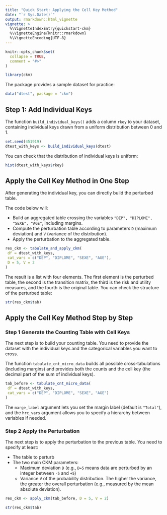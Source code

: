 ```yaml
---
title: "Quick Start: Applying the Cell Key Method"
date: "`r Sys.Date()`"
output: rmarkdown::html_vignette
vignette: >
  %\VignetteIndexEntry{quickstart-ckm}
  %\VignetteEngine{knitr::rmarkdown}
  %\VignetteEncoding{UTF-8}
---
```


```r
knitr::opts_chunk$set(
  collapse = TRUE,
  comment = "#>"
)
```

```r
library(ckm)
```

The package provides a sample dataset for practice:
```r
data("dtest", package = "ckm")
```

## Step 1: Add Individual Keys

The function `build_individual_keys()` adds a column `rkey` to your dataset, containing individual keys drawn from a uniform distribution between 0 and 1.

```r
set.seed(451919)
dtest_with_keys <- build_individual_keys(dtest)
```

You can check that the distribution of individual keys is uniform:

```r
hist(dtest_with_keys$rkey)
```

## Apply the Cell Key Method in One Step

After generating the individual key, you can directly build the perturbed table.

The code below will:

- Build an aggregated table crossing the variables `"DEP", "DIPLOME", "SEXE", "AGE"`, including margins.
- Compute the perturbation table according to parameters `D` (maximum deviation) and `V` (variance of the distribution).
- Apply the perturbation to the aggregated table.

```r
res_ckm <- tabulate_and_apply_ckm(
 df = dtest_with_keys,
 cat_vars = c("DEP", "DIPLOME", "SEXE", "AGE"),
 D = 5, V = 2
)
```

The result is a list with four elements. The first element is the perturbed table, the second is the transition matrix, the third is the risk and utility measures, and the fourth is the original table.
You can check the structure of the perturbed table:

```r
str(res_ckm$tab)
```

## Apply the Cell Key Method Step by Step

### Step 1 Generate the Counting Table with Cell Keys

The next step is to build your counting table. You need to provide the dataset with the individual keys and the categorical variables you want to cross.

The function `tabulate_cnt_micro_data` builds all possible cross-tabulations (including margins) and provides both the counts and the cell key (the decimal part of the sum of individual keys).

```r
tab_before <- tabulate_cnt_micro_data(
 df = dtest_with_keys,
 cat_vars = c("DEP", "DIPLOME", "SEXE", "AGE")
)
```

The `marge_label` argument lets you set the margin label (default is `"Total"`), and the `hrc_vars` argument allows you to specify a hierarchy between variables if needed.

### Step 2 Apply the Perturbation

The next step is to apply the perturbation to the previous table. You need to specify at least:

- The table to perturb
- The two main CKM parameters:
  - Maximum deviation `D` (e.g., `D=5` means data are perturbed by an integer between `-5` and `+5`)
  - Variance `V` of the probability distribution. The higher the variance, the greater the overall perturbation (e.g., measured by the mean absolute deviation).

```r
res_ckm <- apply_ckm(tab_before, D = 5, V = 2)
```

```r
str(res_ckm$tab)
```
